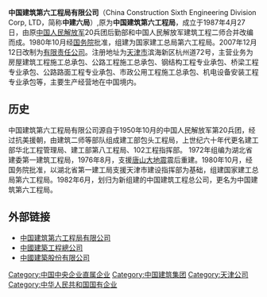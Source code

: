 {{Infobox_Company |
  company_name_zh =中国建筑第六工程局有限公司  |
  company_name =中国建筑第六工程局有限公司|
  company_logo = <!-- 注释出：[[File:cscec.gif|File:cscec.gif]] --> |
  company_type = [[中國中央企業|中國中央企業]] |
  foundation = 1980年 |
  location =[[中國|中國]][[天津|天津]]|
  industry = [[房屋|房屋]][[基建|基建]][[房地产|房地产]]|
  key_people = [[董事長|董事長]]：杨健| 
  sales =  |
  profit =  |
  asset = |
  market_value = |
  num_employees = |
  revenue = |
  products = |
  parent = [[中国建筑股份有限公司|中国建筑股份有限公司]]|
  homepage = [http://www.cscec6b.com/ 中国建筑第六工程局有限公司]
}}

'''中国建筑第六工程局有限公司'''（China Construction Sixth Engineering Division Corp, LTD，简称'''中建六局'''）,原为'''中国建筑第六工程局'''，成立于1987年4月27日，由原[[中国人民解放军|中国人民解放军]]20兵团后勤部和中国人民解放军建筑工程二师合并改编而成。1980年10月经[[中华人民共和国国务院|国务院]]批准，组建为国家建工总局第六工程局。2007年12月12日改制为[[有限责任公司|有限责任公司]]。注册地址为[[天津市|天津市]]滨海新区杭州道72号，主营业务为房屋建筑工程施工总承包、公路工程施工总承包、钢结构工程专业承包、桥梁工程专业承包、公路路面工程专业承包、市政公用工程施工总承包、机电设备安装工程专业承包等，主要生产经营地在中国境内。

==历史==
中国建筑第六工程局有限公司源自于1950年10月的中国人民解放军第20兵团，经过抗美援朝，由建筑二师等部队组成建工部包头工程局，上世纪六十年代更名建工部华北工程管理局、建工部第八工程局、102工程指挥部。
1972年组编为湖北省建委第一建筑工程局，1976年8月，支援[[唐山大地震|唐山大地震]]震后重建。1980年10月，经国务院批准，以湖北省第一建工局支援天津市建设指挥部为基础，组建国家建工总局第六工程局。1982年6月，划归为新组建的中国建筑工程总公司，更名为中国建筑第六工程局。

==外部链接==
*[https://web.archive.org/web/20100722020505/http://www.cscec6b.com/ 中国建筑第六工程局有限公司]
*[http://www.cscec.com.cn/ 中國建築工程總公司]{{Wayback|url=http://www.cscec.com.cn/ |date=20201104180044 }}
*[http://www.cscec.com/ 中國建築股份有限公司]{{Wayback|url=http://www.cscec.com/ |date=20201210024246 }}

[[Category:中国中央企业直属企业|Category:中国中央企业直属企业]]
[[Category:中国建筑集团|Category:中国建筑集团]]
[[Category:天津公司|Category:天津公司]]
[[Category:中华人民共和国国有企业|Category:中华人民共和国国有企业]]